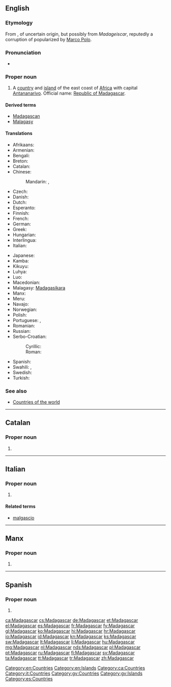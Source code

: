 ==English==
{{wikipedia}}

===Etymology===
From {{etyl|frm}} {{term|Madagascar|lang=fr}}, of uncertain origin, but possibly from ''Madageiscar'', reputedly a corruption of {{w|Mogadishu}} popularized by [[Marco Polo]].

===Pronunciation===
* {{a|UK}} {{IPA|/madəˈɡaskə/}}

===Proper noun===
{{en-proper noun}}

# A [[country]] and [[island]] of the east coast of [[Africa]] with capital [[Antananarivo]]. Official name: [[Republic of Madagascar]].

====Derived terms====
* [[Madagascan]]
* [[Malagasy]]

====Translations====
{{trans-top|country in Southern Africa}}
* Afrikaans: {{t-|af|Madagaskar|xs=Afrikaans}}
* Armenian: {{t-|hy|Մադագասկար|tr=Madagaskar}}
* Bengali: {{t-|bn|মাদাগাস্কার}}
* Breton: {{t|br|Madagaskar}}
* Catalan: {{t|ca|Madagascar|m}}
* Chinese:
*: Mandarin: {{t-|cmn|馬達加斯加|sc=Hani}}, {{t-|cmn|马达加斯加|tr=Mǎdájiāsījiā|sc=Hani}}
* Czech: {{t-|cs|Madagaskar|m}}
* Danish: {{t-|da|Madagaskar}}
* Dutch: {{t+|nl|Madagaskar}}
* Esperanto: {{t-|eo|Madagaskaro|xs=Esperanto}}
* Finnish: {{t+|fi|Madagaskar}}
* French: {{t+|fr|Madagascar}}
* German: {{t+|de|Madagaskar}}
* Greek: {{t+|el|Μαδαγασκάρη|f|tr=Madagaskári}}
* Hungarian: {{t+|hu|Madagaszkár}}
* Interlingua: {{t|ia|Madagascar}}
* Italian: {{t-|it|Madagascar|m}}
{{trans-mid}}
* Japanese: {{t-|ja|マダガスカル|tr=madagasukaru}}
* Kamba: {{tø|kam|Madagaska}}
* Kikuyu: {{tø|ki|Madagaska}}
* Luhya: {{tø|luy|Madagaska}}
* Luo: {{tø|luo|Madagaska}}
* Macedonian: {{t-|mk|Мадагаскар|m|tr=Madagáskar}}
* Malagasy: [[Madagasikara]]
* Manx: {{t-|gv|Madagascar|xs=Manx}}
* Meru: {{tø|mer|Madagaska}}
* Navajo: {{tø|nv|Mada'géésgáá}}
* Norwegian: {{t+|no|Madagaskar}}
* Polish: {{t+|pl|Madagaskar}}
* Portuguese: {{t+|pt|Madagáscar}} {{qualifier|Portugal}}, {{t|pt|Madagascar}} {{qualifier|Brazil}}
* Romanian: {{t-|ro|Madagascar|n}}
* Russian: {{t+|ru|Мадагаскар|tr=Madagaskár}}
* Serbo-Croatian:
*: Cyrillic: {{t|sh|Мадагаскар|m}}
*: Roman: {{t|sh|Madagaskar|m}}
* Spanish: {{t+|es|Madagascar}}
* Swahili: {{t+|sw|Bukini|xs=Swahili}}, {{t|sw|Madagaska}}
* Swedish: {{t+|sv|Madagaskar}}
* Turkish: {{t+|tr|Madagaskar}}
{{trans-bottom}}

===See also===
* [[Appendix:Countries of the world|Countries of the world]]

[[Category:en:Countries]]
[[Category:en:Islands]]

----

==Catalan==
{{wikipedia|lang=ca}}

===Proper noun===
{{ca-proper noun|m}}

# {{l|en|Madagascar}}

[[Category:ca:Countries]]

----

==Italian==
{{wikipedia|lang=it}}

===Proper noun===
{{it-proper noun|g=m}}

# {{l|en|Madagascar}}

====Related terms====
* [[malgascio]]

[[Category:it:Countries]]

----

==Manx==

===Proper noun===
{{head|gv|proper noun|g=m}}

# {{l|en|Madagascar}}

[[Category:gv:Countries]]
[[Category:gv:Islands]]

----

==Spanish==
{{wikipedia|lang=es}}

===Proper noun===
{{es-proper noun}}

# {{l|en|Madagascar}}

[[Category:es:Countries]]

[[ca:Madagascar]]
[[cs:Madagascar]]
[[de:Madagascar]]
[[et:Madagascar]]
[[el:Madagascar]]
[[es:Madagascar]]
[[fr:Madagascar]]
[[fy:Madagascar]]
[[gl:Madagascar]]
[[ko:Madagascar]]
[[hi:Madagascar]]
[[hr:Madagascar]]
[[io:Madagascar]]
[[id:Madagascar]]
[[kn:Madagascar]]
[[ks:Madagascar]]
[[sw:Madagascar]]
[[lt:Madagascar]]
[[li:Madagascar]]
[[hu:Madagascar]]
[[mg:Madagascar]]
[[nl:Madagascar]]
[[nds:Madagascar]]
[[pl:Madagascar]]
[[pt:Madagascar]]
[[ru:Madagascar]]
[[fi:Madagascar]]
[[sv:Madagascar]]
[[ta:Madagascar]]
[[tt:Madagascar]]
[[tr:Madagascar]]
[[zh:Madagascar]]